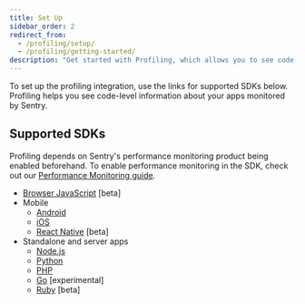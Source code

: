 ```yaml
---
title: Set Up
sidebar_order: 2
redirect_from:
  - /profiling/setup/
  - /profiling/getting-started/
description: "Get started with Profiling, which allows you to see code-level profiling information for your Sentry apps."
---
```


To set up the profiling integration, use the links for supported SDKs below. Profiling helps you see code-level information about your apps monitored by Sentry.

## Supported SDKs

<Alert>

Profiling depends on Sentry's performance monitoring product being enabled beforehand. To enable performance monitoring in the SDK, check out our [Performance Monitoring guide](/product/performance/getting-started/).

</Alert>

- [Browser JavaScript](/platforms/javascript/profiling/) [beta]
- Mobile
  - [Android](/platforms/android/profiling/)
  - [iOS](/platforms/apple/guides/ios/profiling/)
  - [React Native](/platforms/react-native/profiling/) [beta]
- Standalone and server apps
  - [Node.js](/platforms/node/profiling/)
  - [Python](/platforms/python/profiling/)
  - [PHP](/platforms/php/profiling/)
  - [Go](/platforms/go/profiling/) [experimental]
  - [Ruby](/platforms/ruby/profiling/) [beta]
